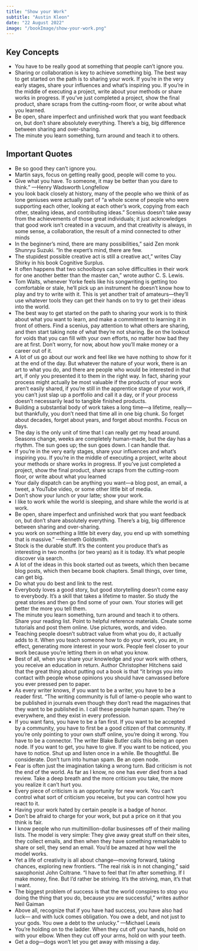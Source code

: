 ```yaml
---
title: "Show your Work"
subtitle: "Austin Kleon"
date: "22 August 2022"
image: "/bookImage/show-your-work.png"
---
```


## Key Concepts

- You have to be really good at something that people can’t ignore you.
- Sharing or collaboration is key to achieve something big. The best way to get started on the path is to sharing your work. If you’re in the very early stages, share your influences and what’s inspiring you. If you’re in the middle of executing a project, write about your methods or share works in progress. If you’ve just completed a project, show the final product, share scraps from the cutting-room floor, or write about what you learned.
- Be open, share imperfect and unfinished work that you want feedback on, but don’t share absolutely everything. There’s a big, big difference between sharing and over-sharing.
- The minute you learn something, turn around and teach it to others.

## Important Quotes

- Be so good they can’t ignore you.
- Martin says, focus on getting really good, people will come to you.
- Give what you have. To someone, it may be better than you dare to think.” —Henry Wadsworth Longfellow
- you look back closely at history, many of the people who we think of as lone geniuses were actually part of “a whole scene of people who were supporting each other, looking at each other’s work, copying from each other, stealing ideas, and contributing ideas.” Scenius doesn’t take away from the achievements of those great individuals; it just acknowledges that good work isn’t created in a vacuum, and that creativity is always, in some sense, a collaboration, the result of a mind connected to other minds
- In the beginner’s mind, there are many possibilities,” said Zen monk Shunryu Suzuki. “In the expert’s mind, there are few.
- The stupidest possible creative act is still a creative act,” writes Clay Shirky in his book Cognitive Surplus.
- It often happens that two schoolboys can solve difficulties in their work for one another better than the master can,” wrote author C. S. Lewis.
- Tom Waits, whenever Yorke feels like his songwriting is getting too comfortable or stale, he’ll pick up an instrument he doesn’t know how to play and try to write with it. This is yet another trait of amateurs—they’ll use whatever tools they can get their hands on to try to get their ideas into the world.
- The best way to get started on the path to sharing your work is to think about what you want to learn, and make a commitment to learning it in front of others. Find a scenius, pay attention to what others are sharing, and then start taking note of what they’re not sharing. Be on the lookout for voids that you can fill with your own efforts, no matter how bad they are at first. Don’t worry, for now, about how you’ll make money or a career out of it.
- A lot of us go about our work and feel like we have nothing to show for it at the end of the day. But whatever the nature of your work, there is an art to what you do, and there are people who would be interested in that art, if only you presented it to them in the right way. In fact, sharing your process might actually be most valuable if the products of your work aren’t easily shared, if you’re still in the apprentice stage of your work, if you can’t just slap up a portfolio and call it a day, or if your process doesn’t necessarily lead to tangible finished products.
- Building a substantial body of work takes a long time—a lifetime, really—but thankfully, you don’t need that time all in one big chunk. So forget about decades, forget about years, and forget about months. Focus on days.
- The day is the only unit of time that I can really get my head around. Seasons change, weeks are completely human-made, but the day has a rhythm. The sun goes up; the sun goes down. I can handle that.
- If you’re in the very early stages, share your influences and what’s inspiring you. If you’re in the middle of executing a project, write about your methods or share works in progress. If you’ve just completed a project, show the final product, share scraps from the cutting-room floor, or write about what you learned
- Your daily dispatch can be anything you want—a blog post, an email, a tweet, a YouTube video, or some other little bit of media.
- Don’t show your lunch or your latte; show your work.
- I like to work while the world is sleeping, and share while the world is at work.
- Be open, share imperfect and unfinished work that you want feedback on, but don’t share absolutely everything. There’s a big, big difference between sharing and over-sharing.
- you work on something a little bit every day, you end up with something that is massive.” —Kenneth Goldsmith.
- Stock is the durable stuff. It’s the content you produce that’s as interesting in two months (or two years) as it is today. It’s what people discover via search.
- A lot of the ideas in this book started out as tweets, which then became blog posts, which then became book chapters. Small things, over time, can get big.
- Do what you do best and link to the rest.
- Everybody loves a good story, but good storytelling doesn’t come easy to everybody. It’s a skill that takes a lifetime to master. So study the great stories and then go find some of your own. Your stories will get better the more you tell them.
- The minute you learn something, turn around and teach it to others. Share your reading list. Point to helpful reference materials. Create some tutorials and post them online. Use pictures, words, and video.
- Teaching people doesn’t subtract value from what you do, it actually adds to it. When you teach someone how to do your work, you are, in effect, generating more interest in your work. People feel closer to your work because you’re letting them in on what you know.
- Best of all, when you share your knowledge and your work with others, you receive an education in return. Author Christopher Hitchens said that the great thing about putting out a book is that “it brings you into contact with people whose opinions you should have canvassed before you ever pressed pen to paper.
- As every writer knows, if you want to be a writer, you have to be a reader first. “The writing community is full of lame-o people who want to be published in journals even though they don’t read the magazines that they want to be published in. I call these people human spam. They’re everywhere, and they exist in every profession.
- If you want fans, you have to be a fan first. If you want to be accepted by a community, you have to first be a good citizen of that community. If you’re only pointing to your own stuff online, you’re doing it wrong. You have to be a connector. The writer Blake Butler calls this being an open node. If you want to get, you have to give. If you want to be noticed, you have to notice. Shut up and listen once in a while. Be thoughtful. Be considerate. Don’t turn into human spam. Be an open node.
- Fear is often just the imagination taking a wrong turn. Bad criticism is not the end of the world. As far as I know, no one has ever died from a bad review. Take a deep breath and the more criticism you take, the more you realize it can’t hurt you.
- Every piece of criticism is an opportunity for new work. You can’t control what sort of criticism you receive, but you can control how you react to it.
- Having your work hated by certain people is a badge of honor.
- Don’t be afraid to charge for your work, but put a price on it that you think is fair.
- I know people who run multimillion-dollar businesses off of their mailing lists. The model is very simple: They give away great stuff on their sites, they collect emails, and then when they have something remarkable to share or sell, they send an email. You’d be amazed at how well the model works.
- Yet a life of creativity is all about change—moving forward, taking chances, exploring new frontiers. “The real risk is in not changing,” said saxophonist John Coltrane. “I have to feel that I’m after something. If I make money, fine. But I’d rather be striving. It’s the striving, man, it’s that I want.
- The biggest problem of success is that the world conspires to stop you doing the thing that you do, because you are successful,” writes author Neil Gaiman
- Above all, recognize that if you have had success, you have also had luck— and with luck comes obligation. You owe a debt, and not just to your gods. You owe a debt to the unlucky.” —Michael Lewis
- You’re holding on to the ladder. When they cut off your hands, hold on with your elbow. When they cut off your arms, hold on with your teeth.
- Get a dog—dogs won’t let you get away with missing a day.
